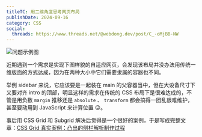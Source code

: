 ```yaml
---
titleTC: 用二维角度思考网页布局
publishDate: 2024-09-16
category: CSS
social:
  threads: https://www.threads.net/@webdong.dev/post/C_-oMjBB-NW
---
```


![问题示例图](problem-demo.webp)

近期遇到一个需求是实现下图样貌的自适应网页，会发现该布局并没办法用传统一维版面的方式达成，因为在两种大小中它们需要隶属的容器也不同。

举例 sidebar 来说，它应该要是一起装在 main 的父容器当中，但在大设备尺寸下又要对齐 intro 的顶部，明显这样的需求在传统的 CSS 布局下是很难达成的，不管是用负数 `margin` 推移还是 `absolute` 、 `transform` 都会搞得一团乱很难维护，甚至要动用到 JavaScript 来计算位置 😐。

事后用 CSS Grid 和 Subgrid 解决后觉得是一个很好的案例，于是写成完整文章：[CSS Grid 真实案例：凸出的侧栏解析制作过程](https://www.webdong.dev/post/real-use-case-of-css-grid-extended-sidebar/)
